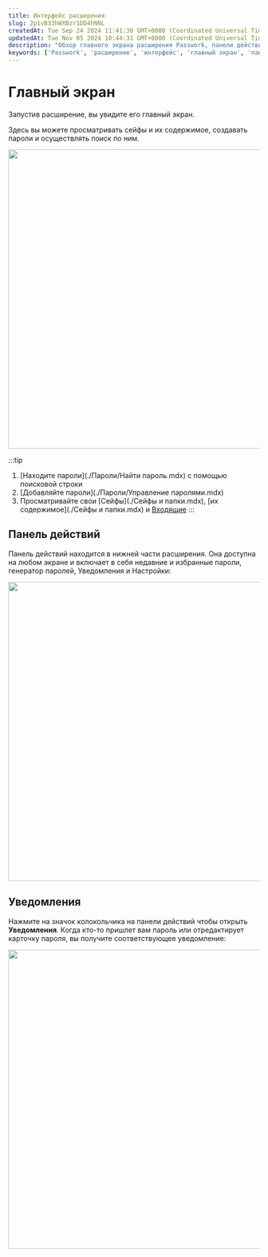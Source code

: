 ```yaml
---
title: Интерфейс расширения
slug: 2p1vB33hWXBzr1DD4hNNL
createdAt: Tue Sep 24 2024 11:41:30 GMT+0000 (Coordinated Universal Time)
updatedAt: Tue Nov 05 2024 10:44:31 GMT+0000 (Coordinated Universal Time)
description: "Обзор главного экрана расширения Passwork, панели действий и системы уведомлений. Узнайте, как просматривать сейфы, управлять паролями и получать уведомления."
keywords: ['Passwork', 'расширение', 'интерфейс', 'главный экран', 'панель действий', 'уведомления', 'пароли', 'сейфы']
---
```


# Главный экран

Запустив расширение, вы увидите его главный экран.

Здесь вы можете просматривать сейфы и их содержимое, создавать пароли и осуществлять поиск по ним.

<div style={{ textAlign: 'center' }}>
  <img
    src="/img/assets/QKZtfOnnubSbfN3D1EPqb-XyFi1XRJcxZeTzyWGIHfc-20240926-102123.png"
    width="600"
    style={{ display: 'block', margin: '0 auto' }}
  />
</div>

:::tip
1. [Находите пароли](./Пароли/Найти пароль.mdx) с помощью поисковой строки  
2. [Добавляйте пароли](./Пароли/Управление паролями.mdx)  
3. Просматривайте свои [Сейфы](./Сейфы и папки.mdx), [их содержимое](./Сейфы и папки.mdx) и [Входящие](./Пароли/Входящие.mdx)
:::

## Панель действий

Панель действий находится в нижней части расширения. Она доступна на любом экране и включает в себя недавние и избранные пароли, генератор паролей, Уведомления и Настройки:

<div style={{ textAlign: 'center' }}>
  <img
    src="/img/assets/QKZtfOnnubSbfN3D1EPqb-S1IctutkpGXzjGwQeCLEe-20240926-102624.png"
    width="600"
    style={{ display: 'block', margin: '0 auto' }}
  />
</div>

## Уведомления

Нажмите на значок колокольчика на панели действий чтобы открыть **Уведомления**. Когда кто-то пришлет вам пароль или отредактирует карточку пароля, вы получите соответствующее уведомление:

<div style={{ textAlign: 'center' }}>
  <img
    src="/img/assets/QKZtfOnnubSbfN3D1EPqb--wI4q1N1lAC92vfxw5nB1-20240926-103244.png"
    width="600"
    style={{ display: 'block', margin: '0 auto' }}
  />
</div>
